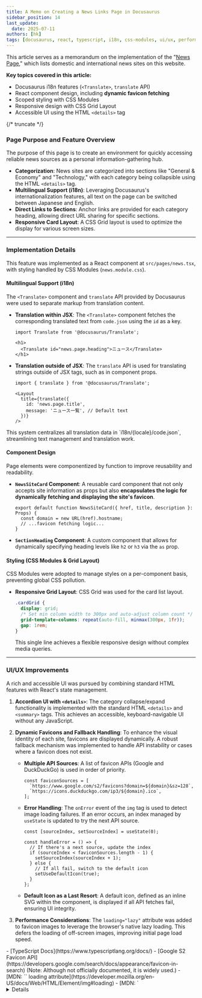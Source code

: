 ```yaml
---
title: A Memo on Creating a News Links Page in Docusaurus
sidebar_position: 14
last_update:
  date: 2025-07-11
authors: [hk]
tags: [docusaurus, react, typescript, i18n, css-modules, ui/ux, performance]
---
```



This article serves as a memorandum on the implementation of the "[News Page](/news)," which lists domestic and international news sites on this website.

<Admonition type="info">
  <p><b>Key topics covered in this article:</b></p>
  <ul>
    <li>Docusaurus i18n features (<code>&lt;Translate&gt;</code>, <code>translate</code> API)</li>
    <li>React component design, including <strong>dynamic favicon fetching</strong></li>
    <li>Scoped styling with CSS Modules</li>
    <li>Responsive design with CSS Grid Layout</li>
    <li>Accessible UI using the HTML <code>&lt;details&gt;</code> tag</li>
  </ul>
</Admonition>

{/* truncate */}

### Page Purpose and Feature Overview

The purpose of this page is to create an environment for quickly accessing reliable news sources as a personal information-gathering hub.

- **Categorization**: News sites are categorized into sections like "General & Economy" and "Technology," with each category being collapsible using the HTML `<details>` tag.
- **Multilingual Support (i18n)**: Leveraging Docusaurus's internationalization features, all text on the page can be switched between Japanese and English.
- **Direct Links to Sections**: Anchor links are provided for each category heading, allowing direct URL sharing for specific sections.
- **Responsive Card Layout**: A CSS Grid layout is used to optimize the display for various screen sizes.

---

### Implementation Details

This feature was implemented as a React component at `src/pages/news.tsx`, with styling handled by CSS Modules (`news.module.css`).

#### Multilingual Support (i18n)

The `<Translate>` component and `translate` API provided by Docusaurus were used to separate markup from translation content.

- **Translation within JSX**: The `<Translate>` component fetches the corresponding translated text from `code.json` using the `id` as a key.
  ```tsx title="src/pages/news.tsx"
  import Translate from '@docusaurus/Translate';

  <h1>
    <Translate id="news.page.heading">ニュース</Translate>
  </h1>
  ```

- **Translation outside of JSX**: The `translate` API is used for translating strings outside of JSX tags, such as in component props.
  ```tsx title="src/pages/news.tsx"
  import { translate } from '@docusaurus/Translate';

  <Layout
    title={translate({
      id: 'news.page.title',
      message: 'ニュース一覧', // Default text
    })}
  />
  ```

<Admonition type="tip" title="Centralized Management of Translation Data">
  This system centralizes all translation data in `i18n/{locale}/code.json`, streamlining text management and translation work.
</Admonition>

#### Component Design

Page elements were componentized by function to improve reusability and readability.

- **`NewsSiteCard` Component**: A reusable card component that not only accepts site information as props but also **encapsulates the logic for dynamically fetching and displaying the site's favicon**.
  ```tsx title="src/components/NewsSiteCard/index.tsx (excerpt)"
  export default function NewsSiteCard({ href, title, description }: Props) {
    const domain = new URL(href).hostname;
    // ...favicon fetching logic...
  }
  ```

- **`SectionHeading` Component**: A custom component that allows for dynamically specifying heading levels like `h2` or `h3` via the `as` prop.

#### Styling (CSS Modules & Grid Layout)

CSS Modules were adopted to manage styles on a per-component basis, preventing global CSS pollution.

- **Responsive Grid Layout**: CSS Grid was used for the card list layout.
  ```css title="src/pages/news.module.css"
  .cardGrid {
    display: grid;
    /* Set min column width to 300px and auto-adjust column count */
    grid-template-columns: repeat(auto-fill, minmax(300px, 1fr));
    gap: 1rem;
  }
  ```
  This single line achieves a flexible responsive design without complex media queries.

---

### UI/UX Improvements

A rich and accessible UI was pursued by combining standard HTML features with React's state management.

1.  **Accordion UI with `<details>`**: The category collapse/expand functionality is implemented with the standard HTML `<details>` and `<summary>` tags. This achieves an accessible, keyboard-navigable UI without any JavaScript.

2.  **Dynamic Favicons and Fallback Handling**: To enhance the visual identity of each site, favicons are displayed dynamically. A robust fallback mechanism was implemented to handle API instability or cases where a favicon does not exist.

    - **Multiple API Sources**: A list of favicon APIs (Google and DuckDuckGo) is used in order of priority.
      ```tsx
      const faviconSources = [
        `https://www.google.com/s2/favicons?domain=${domain}&sz=128`,
        `https://icons.duckduckgo.com/ip3/${domain}.ico`,
      ];
      ```
    - **Error Handling**: The `onError` event of the `img` tag is used to detect image loading failures. If an error occurs, an index managed by `useState` is updated to try the next API source.
      ```tsx
      const [sourceIndex, setSourceIndex] = useState(0);

      const handleError = () => {
        // If there's a next source, update the index
        if (sourceIndex < faviconSources.length - 1) {
          setSourceIndex(sourceIndex + 1);
        } else {
          // If all fail, switch to the default icon
          setUseDefaultIcon(true);
        }
      };
      ```
    - **Default Icon as a Last Resort**: A default icon, defined as an inline SVG within the component, is displayed if all API fetches fail, ensuring UI integrity.

3.  **Performance Considerations**: The `loading="lazy"` attribute was added to favicon images to leverage the browser's native lazy loading. This defers the loading of off-screen images, improving initial page load speed.

<Admonition type="note" title="Further Reading">
- [TypeScript Docs](https://www.typescriptlang.org/docs/)
- [Google S2 Favicon API](https://developers.google.com/search/docs/appearance/favicon-in-search) (Note: Although not officially documented, it is widely used.)
- [MDN: `<img>` loading attribute](https://developer.mozilla.org/en-US/docs/Web/HTML/Element/img#loading)
- [MDN: `<details>` element](https://developer.mozilla.org/en-US/docs/Web/HTML/Element/details)
- [MDN: CSS Grid Layout](https://developer.mozilla.org/en-US/docs/Web/CSS/CSS_Grid_Layout)
</Admonition>
